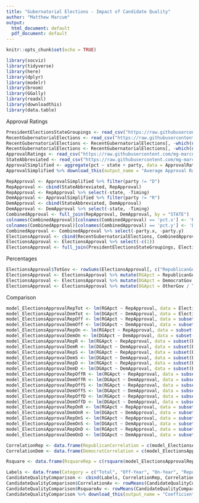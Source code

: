 ---
title: "Gubernatorial Elections - Impact of Candidate Quality"
author: "Matthew Marcum"
output:
  html_document: default
  pdf_document: default
---

```{r setup, include=FALSE}
knitr::opts_chunk$set(echo = TRUE)
```



```{r,  include=FALSE}
library(socviz)
library(tidyverse)
library(here)
library(dplyr)
library(modelr)
library(broom)
library(GGally)
library(readxl)
library(downloadthis)
library(data.table)
```

Approval Ratings

```{r}
PresidentElectionsStateGroupings <- read_csv("https://raw.githubusercontent.com/mg-marcum/Gubernatorial-Elections/main/Presidential%20Elections%20and%20State%20Groupings.csv")
RecentGubernatorialElections <- read_csv("https://raw.githubusercontent.com/mg-marcum/Gubernatorial-Elections/main/Most%20Recent%20Gubernatorial%20Elections%202020-2023.csv")
RecentGubernatorialElections <- RecentGubernatorialElections[, -which(names(RecentGubernatorialElections) == "ThirdVotes")]
RecentGubernatorialElections <- RecentGubernatorialElections[, -which(names(RecentGubernatorialElections) == "OtherVotes")]
ApprovalRatings <- read_csv("https://raw.githubusercontent.com/mg-marcum/Gubernatorial-Elections/main/Approval%20Ratings%20From%20Most%20Recent%20Gubernatorial%20Elections%20Simplified.csv")
StateAbbreviated <- read_csv("https://raw.githubusercontent.com/mg-marcum/Gubernatorial-Elections/main/ElectionTiming.csv")
ApprovalSimplified <- aggregate(pct ~ state + party, data = ApprovalRatings, FUN = mean)
ApprovalSimplified %>% download_this(output_name = "Average Approval Ratings", output_extension = ".xlsx", button_label = "Download as XLSX", button_type = "warning", has_icon = TRUE, icon = "fa fa-save")
```

```{r}
RepApproval <- ApprovalSimplified %>% filter(party != "D")
RepApproval <- cbind(StateAbbreviated, RepApproval)
RepApproval <- RepApproval %>% select(-state, -Timing)
DemApproval <- ApprovalSimplified %>% filter(party != "R")
DemApproval <- cbind(StateAbbreviated, DemApproval)
DemApproval <- DemApproval %>% select(-state, -Timing)
CombinedApproval <- full_join(RepApproval, DemApproval, by = "STATE")
colnames(CombinedApproval)[colnames(CombinedApproval) == 'pct.x'] <- 'RepApproval'
colnames(CombinedApproval)[colnames(CombinedApproval) == 'pct.y'] <- 'DemApproval'
CombinedApproval <- CombinedApproval %>% select(-party.x, -party.y)
ElectionsApproval <- cbind(RecentGubernatorialElections, CombinedApproval)
ElectionsApproval <- ElectionsApproval %>% select(-c(1))
ElectionsApproval <- full_join(PresidentElectionsStateGroupings, ElectionsApproval, by = "STATE")
```
Percentages

```{r}
ElectionsApproval$TotGov <- rowSums(ElectionsApproval[, c("RepublicanGov", "DemocratGov", "OtherGov")], na.rm = TRUE)
ElectionsApproval <- ElectionsApproval %>% mutate(RGApct = RepublicanGov / TotGov)
ElectionsApproval <- ElectionsApproval %>% mutate(DGApct = DemocratGov / TotGov)
ElectionsApproval <- ElectionsApproval %>% mutate(OGApct = OtherGov / TotGov)
```

Comparison

```{r}
model_ElectionsApprovalRepTot <- lm(RGApct ~ RepApproval, data = ElectionsApproval)
model_ElectionsApprovalDemTot <- lm(DGApct ~ DemApproval, data = ElectionsApproval)
model_ElectionsApprovalRepOff <- lm(RGApct ~ RepApproval, data = subset(ElectionsApproval, Timing == "Off-Year" | Timing == "Both"))
model_ElectionsApprovalDemOff <- lm(DGApct ~ DemApproval, data = subset(ElectionsApproval, Timing == "Off-Year" | Timing == "Both"))
model_ElectionsApprovalRepOn <- lm(RGApct ~ RepApproval, data = subset(ElectionsApproval, Timing == "On-Year"))
model_ElectionsApprovalDemOn <- lm(DGApct ~ DemApproval, data = subset(ElectionsApproval, Timing == "On-Year"))
model_ElectionsApprovalRepR <- lm(RGApct ~ RepApproval, data = subset(ElectionsApproval, Political_Favorabilty == "Republican"))
model_ElectionsApprovalDemR <- lm(DGApct ~ DemApproval, data = subset(ElectionsApproval, Political_Favorabilty == "Republican"))
model_ElectionsApprovalRepS <- lm(RGApct ~ RepApproval, data = subset(ElectionsApproval, Political_Favorabilty == "Swing"))
model_ElectionsApprovalDemS <- lm(DGApct ~ DemApproval, data = subset(ElectionsApproval, Political_Favorabilty == "Swing"))
model_ElectionsApprovalRepD <- lm(RGApct ~ RepApproval, data = subset(ElectionsApproval, Political_Favorabilty == "Democrat"))
model_ElectionsApprovalDemD <- lm(DGApct ~ DemApproval, data = subset(ElectionsApproval, Political_Favorabilty == "Democrat"))
model_ElectionsApprovalRepOffR <- lm(RGApct ~ RepApproval, data = subset(ElectionsApproval, Political_Favorabilty == "Republican" & Timing == "Off-Year" | Timing == "Both"))
model_ElectionsApprovalDemOffR <- lm(DGApct ~ DemApproval, data = subset(ElectionsApproval, Political_Favorabilty == "Republican" & Timing == "Off-Year" | Timing == "Both"))
model_ElectionsApprovalRepOffS <- lm(RGApct ~ RepApproval, data = subset(ElectionsApproval, Political_Favorabilty == "Swing" & Timing == "Off-Year" | Timing == "Both"))
model_ElectionsApprovalDemOffS <- lm(DGApct ~ DemApproval, data = subset(ElectionsApproval, Political_Favorabilty == "Swing" & Timing == "Off-Year" | Timing == "Both"))
model_ElectionsApprovalRepOffD <- lm(RGApct ~ RepApproval, data = subset(ElectionsApproval, Political_Favorabilty == "Democrat" & Timing == "Off-Year" | Timing == "Both"))
model_ElectionsApprovalDemOffD <- lm(DGApct ~ DemApproval, data = subset(ElectionsApproval, Political_Favorabilty == "Democrat" & Timing == "Off-Year" | Timing == "Both"))
model_ElectionsApprovalRepOnR <- lm(RGApct ~ RepApproval, data = subset(ElectionsApproval, Political_Favorabilty == "Republican" & Timing == "On-Year"))
model_ElectionsApprovalDemOnR <- lm(DGApct ~ DemApproval, data = subset(ElectionsApproval, Political_Favorabilty == "Republican" & Timing == "On-Year"))
model_ElectionsApprovalRepOnS <- lm(RGApct ~ RepApproval, data = subset(ElectionsApproval, Political_Favorabilty == "Swing" & Timing == "On-Year"))
model_ElectionsApprovalDemOnS <- lm(DGApct ~ DemApproval, data = subset(ElectionsApproval, Political_Favorabilty == "Swing" & Timing == "On-Year"))
model_ElectionsApprovalRepOnD <- lm(RGApct ~ RepApproval, data = subset(ElectionsApproval, Political_Favorabilty == "Democrat" & Timing == "On-Year"))
model_ElectionsApprovalDemOnD <- lm(DGApct ~ DemApproval, data = subset(ElectionsApproval, Political_Favorabilty == "Democrat" & Timing == "On-Year"))
```

```{r}
CorrelationRep <- data.frame(RepublicanCorrelation = c(model_ElectionsApprovalRepTot$coefficients["RepApproval"], model_ElectionsApprovalRepOff$coefficients["RepApproval"], model_ElectionsApprovalRepOn$coefficients["RepApproval"],  model_ElectionsApprovalRepR$coefficients["RepApproval"], model_ElectionsApprovalRepS$coefficients["RepApproval"], model_ElectionsApprovalRepD$coefficients["RepApproval"],  model_ElectionsApprovalRepOffR$coefficients["RepApproval"], model_ElectionsApprovalRepOffS$coefficients["RepApproval"], model_ElectionsApprovalRepOffD$coefficients["RepApproval"], model_ElectionsApprovalRepOnR$coefficients["RepApproval"], model_ElectionsApprovalRepOnS$coefficients["RepApproval"], model_ElectionsApprovalRepOnD$coefficients["RepApproval"]))
CorrelationDem <- data.frame(DemocratCorrelation = c(model_ElectionsApprovalDemTot$coefficients["DemApproval"], model_ElectionsApprovalDemOff$coefficients["DemApproval"], model_ElectionsApprovalDemOn$coefficients["DemApproval"],  model_ElectionsApprovalDemR$coefficients["DemApproval"], model_ElectionsApprovalDemS$coefficients["DemApproval"], model_ElectionsApprovalDemD$coefficients["DemApproval"],  model_ElectionsApprovalDemOffR$coefficients["DemApproval"], model_ElectionsApprovalDemOffS$coefficients["DemApproval"], model_ElectionsApprovalDemOffD$coefficients["DemApproval"], model_ElectionsApprovalDemOnR$coefficients["DemApproval"], model_ElectionsApprovalDemOnS$coefficients["DemApproval"], model_ElectionsApprovalDemOnD$coefficients["DemApproval"]))
```

```{r}
Rsquare <- data.frame(RsquareRep = c(rsquare(model_ElectionsApprovalRepTot, data = ElectionsApproval), rsquare(model_ElectionsApprovalRepOff, data = ElectionsApproval), rsquare(model_ElectionsApprovalRepOn, data = ElectionsApproval), rsquare(model_ElectionsApprovalRepR, data = ElectionsApproval), rsquare(model_ElectionsApprovalRepS, data = ElectionsApproval), rsquare(model_ElectionsApprovalRepD, data = ElectionsApproval), rsquare(model_ElectionsApprovalRepOffR, data = ElectionsApproval), rsquare(model_ElectionsApprovalRepOffS, data = ElectionsApproval), rsquare(model_ElectionsApprovalRepOffD, data = ElectionsApproval), rsquare(model_ElectionsApprovalRepOnR, data = ElectionsApproval), rsquare(model_ElectionsApprovalRepOnS, data = ElectionsApproval), rsquare(model_ElectionsApprovalRepOnD, data = ElectionsApproval)), RsquareDem = c(rsquare(model_ElectionsApprovalDemTot, data = ElectionsApproval), rsquare(model_ElectionsApprovalDemOff, data = ElectionsApproval), rsquare(model_ElectionsApprovalDemOn, data = ElectionsApproval), rsquare(model_ElectionsApprovalDemR, data = ElectionsApproval), rsquare(model_ElectionsApprovalDemS, data = ElectionsApproval), rsquare(model_ElectionsApprovalDemD, data = ElectionsApproval), rsquare(model_ElectionsApprovalDemOffR, data = ElectionsApproval), rsquare(model_ElectionsApprovalDemOffS, data = ElectionsApproval), rsquare(model_ElectionsApprovalDemOffD, data = ElectionsApproval), rsquare(model_ElectionsApprovalDemOnR, data = ElectionsApproval), rsquare(model_ElectionsApprovalDemOnS, data = ElectionsApproval), rsquare(model_ElectionsApprovalDemOnD, data = ElectionsApproval)))
```

```{r}
Labels <- data.frame(Category = c("Total", "Off-Year", "On-Year", "Republican state", "Swing state", "Democrat state", "Off-Year Rep", "Off-Year Swing", "Off-Year Dem", "On-Year Rep", "On-Year Swing", "On-Year Dem"))
CandidateQualityComparison <- cbind(Labels, CorrelationRep, CorrelationDem, Rsquare)
CandidateQualityComparison$CorrelationAv <- rowMeans(CandidateQualityComparison[, c("RepublicanCorrelation", "DemocratCorrelation")], na.rm = TRUE)
CandidateQualityComparison$RsquareAv <- rowMeans(CandidateQualityComparison[, c("RsquareRep", "RsquareDem")], na.rm = TRUE)
CandidateQualityComparison %>% download_this(output_name = "Coefficients and R Squared Values for Influence of Candidate Quality", output_extension = ".xlsx", button_label = "Download as XLSX", button_type = "warning", has_icon = TRUE, icon = "fa fa-save")
```


